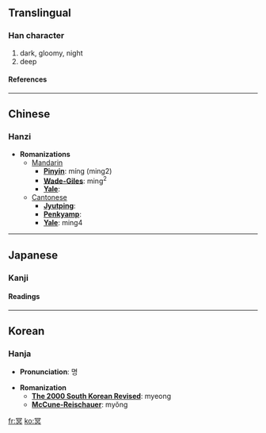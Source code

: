 ==Translingual==
===Han character===
{{Han char|rad=冖|as=08|sn=10|four=3780<sub>0</sub>|canj=月日卜金 (BAYC)}}
# dark, gloomy, night
# deep
====References====
{{Han ref|kx=0130.280|dkj=01588|dj=0293.080|hdz=10304.100|uh=51A5|ud=20901|bh=ADDF|bd=44511}}
----

==Chinese==
===Hanzi===


* '''Romanizations'''
** [[Mandarin]]
*** '''[[Pinyin]]''': míng (ming2)
*** '''[[Wade-Giles]]''': ming<sup>2</sup>
*** '''[[Yale]]''': 
**[[Cantonese]]
***'''[[Jyutping]]''':
***'''[[Penkyamp]]''': 
***'''[[Yale]]''': ming4


----
==Japanese==
===Kanji===
{{ja-kanji|grade=|rs=冖08}}
====Readings====
{{ja-readings|on=[[めい]] (mei)|kun=[[くらい]] (kurai)}}


----
==Korean==
===Hanja===

* '''Pronunciation''': 명

* '''Romanization'''
** '''[[The 2000 South Korean Revised Romanization|The 2000 South Korean Revised]]''': myeong
** '''[[McCune-Reischauer]]''': myŏng


[[fr:冥]]
[[ko:冥]]